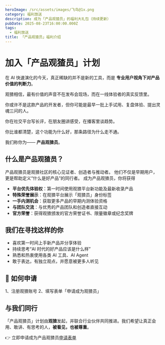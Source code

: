 ```yaml
---
heroImage: /src/assets/images/飞鸟@1x.png
category: 福利放送
description: 成为「产品观猹员」的福利大礼包（持续更新）
pubDate: 2025-08-23T16:00:00.000Z
tags:
  - 福利放送
title: 「产品观猹员」福利介绍
---
```


# 加入「产品观猹员」计划

在 AI 快速演化的今天，真正稀缺的并不是新的工具，而是 **专业用户视角下对产品价值的判断力**。

观猹相信，最有价值的声音不在发布会现场，而在一线体验者的真实反馈里。

你或许不是这款产品的开发者，但你可能是最早一批上手试用、复盘体验、提出灵魂三问的人。

你在社交平台写长评，在朋友圈讲感受，在播客里谈趋势。

你比谁都清楚，这个功能为什么好，那条路径为什么走不通。

我们称你为—— **产品观猹员**。

## 什么是产品观猹员？

产品观猹员是观猹社区的核心见证者、创造者与推动者。
他们不仅是早期用户，更是帮助定义“什么是好产品”的同行者。
成为产品观猹员，你将获得

- **平台优先体验权**：第一时间使用观猹平台新功能及最新收录产品
- **特殊荣誉展示**：在观猹平台展示「观猹员」身份标签
- **一手内测机会**：获取更多产品的早期内测体验资格
- **与团队交流**：与优秀的产品团队和创造者直接互动
- **官方荣誉**：获得观猹颁发的官方荣誉证书、限量徽章或纪念奖牌

## 我们在寻找这样的你

- 喜欢第一时间上手新产品并分享体验
- 持续思考“AI 时代的好产品应该是什么样”
- 熟悉和热衷使用各类 AI 工具、AI Agent
- 敢于表达，有独立观点，并愿意被更多人听见

## 📝 如何申请

1、注册观猹账号
2、填写表单「申请成为观猹员」

## 与我们同行

「产品观猹员」计划由**观猹**发起，并联合行业伙伴共同推进。我们希望让真正会用、敢讲、有思考的人，**被看见，也被尊重**。

👉 立即申请成为产品观猹员[申请表单](https://agentuniverse.feishu.cn/share/base/form/shrcn1hwagI7kLwKE1ojrLRBtKd)
